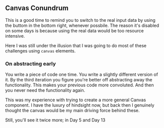 ## Canvas Conundrum

This is a good time to remind you to switch to the real input data by using the buttom in the bottom right, whenever possbile. The reason it's disabled on some days is because using the real data would be too resource intensive.

Here I was still under the illusion that I was going to do most of these challenges using `canvas` elements.

### On abstracting early

You write a piece of code one time. You write a slightly different version of it. By the third iteration you figure you're better off abstracting away the functionality. This makes your previous code more convoluted. And then you never need the functionality again. 

This was my experience with trying to create a more general Canvas component. I have the luxury of hindsight now, but back then I genuinely thought the canvas would be my main driving force behind these.

Still, you'll see it twice more; in Day 5 and Day 13